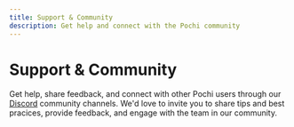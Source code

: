 ```yaml
---
title: Support & Community
description: Get help and connect with the Pochi community
---
```


# **Support & Community**

Get help, share feedback, and connect with other Pochi users through our [Discord](http://discord.gg/tWF66yr8NQ) community channels. We'd love to invite you to share tips and best pracices, provide feedback, and engage with the team in our community.
